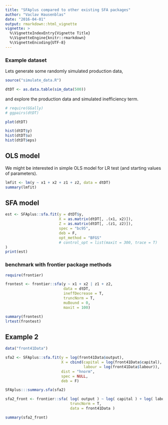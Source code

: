 ```yaml
---
title: "SFAplus compared to other existing SFA packages"
author: "Vaclav Hausenblas"
date: "2016-04-01"
output: rmarkdown::html_vignette
vignette: >
  %\VignetteIndexEntry{Vignette Title}
  %\VignetteEngine{knitr::rmarkdown}
  %\VignetteEncoding{UTF-8}
---
```


### Example dataset

Lets generate some randomly simulated production data,

```r
source("simulate_data.R")

dtDT <- as.data.table(sim_data(500))

```

and explore the production data and simulated inefficiency term.

```r
# require(GGally)
# ggpairs(dtDT)

plot(dtDT)
```

```r
hist(dtDT$y)
hist(dtDT$u)
hist(dtDT$eps)

```

## OLS model

We might be interested in simple OLS model for LR test (and starting values of parameters).

```r

lmfit <- lm(y ~ x1 + x2 + z1 + z2, data = dtDT)
summary(lmfit)

```

## SFA model

```r
est <- SFAplus::sfa.fit(y = dtDT$y,
                        X = as.matrix(dtDT[, .(x1, x2)]),
                        Z = as.matrix(dtDT[, .(z1, z2)]),
                        spec = "bc95",
                        deb = F,
                        opt_method = "BFGS"
                        # control_opt = list(maxit = 300, trace = T)
)
print(est)
```


<!-- ### benchmark with sfa package -->

<!-- ```{r} -->
<!-- require(sfa) -->

<!-- summary(sfa::sfa(y ~ x1 + x2, -->
<!--                  data = as.data.frame(data1), -->
<!--                  fun = "tnormal", -->
<!--                  form = "production")) -->

<!-- ``` -->


### benchmark with frontier package methods

```r
require(frontier)

frontest <- frontier::sfa(y ~ x1 + x2 | z1 + z2,
                          data = dtDT,
                          ineffDecrease = T,
                          truncNorm = T,
                          muBound = 0,
                          maxit = 100)

summary(frontest)
lrtest(frontest)

```

## Example 2

```r
data("front41Data")

sfa2 <- SFAplus::sfa.fit(y = log(front41Data$output), 
                         X = cbind(capital = log(front41Data$capital), 
                                   labour = log(front41Data$labour)), 
                         dist = "hnorm",
                         spec = NULL,
                         deb = F)

SFAplus:::summary.sfa(sfa2)
```


```r
sfa2_front <- frontier::sfa( log( output ) ~ log( capital ) + log( labour ),
                             truncNorm = T,
                             data = front41Data )

summary(sfa2_front)
```

